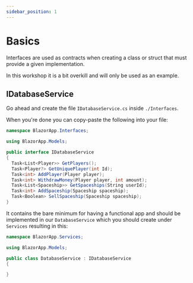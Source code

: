 ```yaml
---
sidebar_position: 1
---
```


# Basics

Interfaces are used as contracts when creating a class or struct that must provide a given implementation.

In this workshop it is a bit overkill and will only be used as an example.

## IDatabaseService

Go ahead and create the file `IDatabaseService.cs` inside `./Interfaces`.

When you're done you can copy-paste the following into your file:

```cs title="./Interfaces/IDatabaseService.cs"
namespace BlazorApp.Interfaces;

using BlazorApp.Models;

public interface IDatabaseService
{
  Task<List<Player>> GetPlayers();
  Task<Player?> GetUniquePlayer(int Id);
  Task<int> AddPlayer(Player player);
  Task<int> WithdrawMoney(Player player, int amount);
  Task<List<Spaceship>> GetSpaceships(String userId);
  Task<int> AddSpaceship(Spaceship spaceship);
  Task<Boolean> SellSpaceship(Spaceship spaceship);
}
```

It contains the bare minimum for having a functional app and should be implemented in our `DatabaseService` which you should create under `Services` resulting in this:

```cs title="./Services/DatabaseService.cs"
namespace BlazorApp.Services;

using BlazorApp.Models;

public class DatabaseService : IDatabaseService
{

}
```
